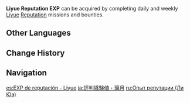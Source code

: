 {{Item Infobox
|id           = 000317
|type         = Experience
|group        = Reputation EXP
|image        = Item Liyue Reputation EXP.png
|quality      = 3
|description  = Increases your Reputation Lv. (Liyue)
|source1      = Completing missions/bounties from Liyue [[Reputation]] system.
}}
'''Liyue Reputation EXP''' can be acquired by completing daily and weekly [[Liyue]] [[Reputation]] missions and bounties.

==Other Languages==
{{Other Languages
|en      = Liyue Reputation EXP
|zhs     = 声望经验・璃月
|zhs_rm  = Shēngwàng Jīngyàn ・ Líyuè
|zht     = 聲望經驗・璃月
|zht_rm  = Shēngwàng Jīngyàn ・ Líyuè
|zh_tl   = Reputation Experience ・ Liyue
|ja      = 評判経験値・璃月
|ja_rm   = Hyouban Keikenchi - Riiyue
|ja_tl   = Reputation Experience Points - Liyue
|ko      = 평판 경험치・리월
|ko_rm   = Pyeongpan Gyeongheomchi - Riwol
|ko_tl   = Reputation Experience Point - Liyue
|es      = EXP de reputación - Liyue
|es_tl   = Reputation EXP - Liyue
|fr      = EXP de réputation de Liyue
|fr_tl   = Liyue Reputation EXP
|ru      = Опыт репутации (Ли Юэ)
|ru_tl   = Reputation Experience (Liyue)
|th      = EXP ชื่อเสียงประจำเมือง Liyue
|th_rm   = EXP Chuesiang Pracham Mueang Liyue
|th_tl   = Liyue City Reputation EXP
|vi      = EXP Danh Vọng - Liyue
|vi_tl   = Reputation EXP - Liyue
|de      = Ansehenserfahrung für Liyue
|de_tl   = Reputation Experience for Liyue
|id      = EXP Reputasi Liyue
|id_tl   = Liyue Reputation EXP
|pt      = EXP de Reputação de Liyue
|pt_tl   = 
|tr      = Liyue İtibarı TP
|tr_tl   = 
|it      = ESP reputazione a Liyue
|it_tl   = Reputation EXP in Liyue
}}

==Change History==
{{Change History|1.1}}

==Navigation==
{{EXP Navbox|EXP Types}}

[[es:EXP de reputación - Liyue]]
[[ja:評判経験値・璃月]]
[[ru:Опыт репутации (Ли Юэ)]]